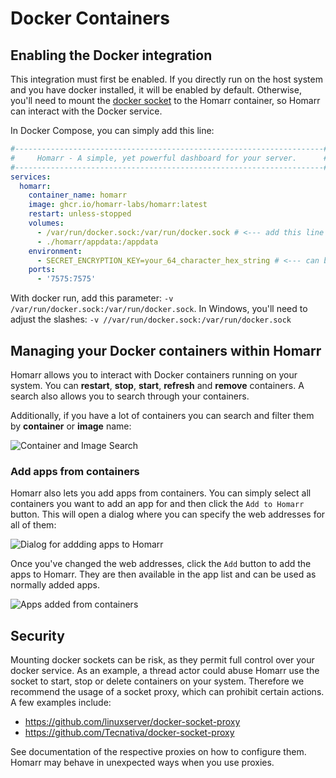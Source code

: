 # Docker Containers
## Enabling the Docker integration
This integration must first be enabled.
If you directly run on the host system and you have docker installed, it will be enabled by default.
Otherwise, you'll need to mount the [docker socket](https://docs.docker.com/engine/security/protect-access/) to the Homarr container,
so Homarr can interact with the Docker service.

In Docker Compose, you can simply add this line:

```yaml {10}
#---------------------------------------------------------------------#
#     Homarr - A simple, yet powerful dashboard for your server.      #
#---------------------------------------------------------------------#
services:
  homarr:
    container_name: homarr
    image: ghcr.io/homarr-labs/homarr:latest
    restart: unless-stopped
    volumes:
      - /var/run/docker.sock:/var/run/docker.sock # <--- add this line here!
      - ./homarr/appdata:/appdata
    environment:
      - SECRET_ENCRYPTION_KEY=your_64_character_hex_string # <--- can be generated with `openssl rand -hex 32`
    ports:
      - '7575:7575'
```

With docker run, add this parameter: `-v /var/run/docker.sock:/var/run/docker.sock`.
In Windows, you'll need to adjust the slashes: `-v //var/run/docker.sock:/var/run/docker.sock`

## Managing your Docker containers within Homarr
Homarr allows you to interact with Docker containers running on your system.
You can **restart**, **stop**, **start**, **refresh** and **remove** containers.
A search also allows you to search through your containers.

Additionally, if you have a lot of containers you can search and filter them by **container** or **image** name:

![Container and Image Search](img/containers/container-and-image-search.png)

### Add apps from containers

Homarr also lets you add apps from containers. You can simply select all containers you want to add an app for and then click the `Add to Homarr` button.
This will open a dialog where you can specify the web addresses for all of them:

![Dialog for addding apps to Homarr](img/containers/add-to-homarr-dialog.png)

Once you've changed the web addresses, click the `Add` button to add the apps to Homarr.
They are then available in the app list and can be used as normally added apps.

![Apps added from containers](img/containers/add-to-homarr-apps.png)

## Security
Mounting docker sockets can be risk, as they permit full control over your docker service.
As an example, a thread actor could abuse Homarr use the socket to start, stop or delete containers on your system.
Therefore we recommend the usage of a socket proxy, which can prohibit certain actions.
A few examples include:
- https://github.com/linuxserver/docker-socket-proxy
- https://github.com/Tecnativa/docker-socket-proxy

See documentation of the respective proxies on how to configure them.
Homarr may behave in unexpected ways when you use proxies.